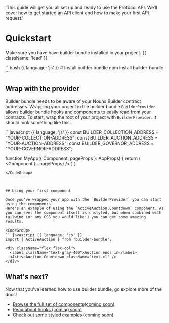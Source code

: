   'This guide will get you all set up and ready to use the Protocol API. We’ll cover how to get started an API client and how to make your first API request.'

# Quickstart

Make sure you have have builder bundle installed in your project. {{ className: 'lead' }}

<CodeGroup>
```bash {{ language: 'js' }}
# Install builder bundle
npm install builder-bundle
```
</CodeGroup>

## Wrap with the provider

Builder bundle needs to be aware of your Nouns Builder contract addresses. Wrapping your project in the builder bundle `BuilderProvider` allows builder bundle hooks and components to easily read from your contracts. To start, wrap the root of your project with `BuilderProvider`. It should look something like this.

<CodeGroup>
```javascript {{ language: 'js' }}
const BUILDER_COLLECTION_ADDRESS = "YOUR-COLLECTION-ADDRESS";
const BUILDER_AUCTION_ADDRESS = "YOUR-AUCTION-ADDRESS";
const BUILDER_GOVERNOR_ADDRESS = "YOUR-GOVERNOR-ADDRESS";

function MyApp({ Component, pageProps }: AppProps) {
  return (
    <BuilderProvider
      collectionAddress={BUILDER_COLLECTION_ADDRESS}
      auctionAddress={BUILDER_AUCTION_ADDRESS}
      governorAddress={BUILDER_GOVERNOR_ADDRESS}
    >
      <Component {...pageProps} />
    </BuilderProvider>
  )
}
````
</CodeGroup>



## Using your first component

Once you've wrapped your app with the `BuilderProvider` you can start using the components.
Here's an example of using the `ActiveAuction.Countdown` component. As you can see, the component itself is unstyled, but when combined with tailwind (or any CSS you would like!) you can get some amazing results.

<CodeGroup>
```javascript {{ language: 'js' }}
import { ActiveAuction } from 'builder-bundle';

<div className="flex flex-col">
  <label className="text-gray-400">Auction ends in</label>
  <ActiveAuction.Countdown className="text-xl" />
</div>
````

</CodeGroup>

## What's next?

Now that you've learned how to use builder bundle, go explore more of the docs!

- [Browse the full set of components(coming soon)](/#)
- [Read about hooks (coming soon)](/#)
- [Check out some styled examples (coming soon)](/#)
